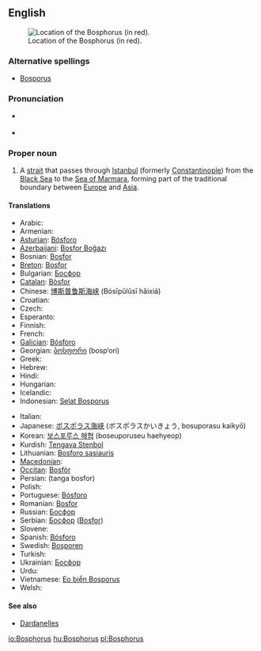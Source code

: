 ==English==
{{wikipedia|Bosporus}}
[[File:Turkish Strait disambig.svg|thumb|Location of the Bosphorus (in red).]]

===Alternative spellings===
* [[Bosporus]]

===Pronunciation===
* {{a|UK}} {{IPA|/ˈbɒs.fəɹ.əs/|/ˈbɒs.pəɹ.əs/}}
* {{a|US}} {{IPA|/ˈbɑs.fɚ.əs/|/ˈbɑs.pɚ.əs/}}

===Proper noun===
{{en-proper noun|sg=the Bosphorus}}

# A [[strait]] that passes through [[Istanbul]] (formerly [[Constantinople]]) from the [[Black Sea]] to the [[Sea of Marmara]], forming part of the traditional boundary between [[Europe]] and [[Asia]].

====Translations====
{{trans-top|A strait that passes through Istanbul}}
* Arabic: {{Arab|[[مضيق بوسفور]]}} {{IPAchar|(maɖīq búsfor)}} {{m}}
* Armenian: {{t-|hy|Բոսֆոր|tr=Bosfor}}
* [[Asturian]]: [[Bósforo]] {{m}}
* [[Azerbaijani]]: [[Bosfor Boğazı]]
* Bosnian: [[Bosfor]] {{m}}
* [[Breton]]: [[Bosfor]]
* Bulgarian: [[Босфор]] {{m}}
* [[Catalan]]: [[Bòsfor]] {{m}}
* Chinese: [[博斯普鲁斯海峡]] (Bósīpǔlǔsī hǎixiá)
* Croatian: {{t-|hr|Bospor|m}}
* Czech: {{t-|cs|Bospor|m}}
* Esperanto: {{t-|eo|Bosporo|xs=Esperanto}}
* Finnish: {{t+|fi|Bosporinsalmi}}
* French: {{t-|fr|Bosphore|m}}
* [[Galician]]: [[Bósforo]] {{m}}
* Georgian: [[ბოსფორი]] (bosp‘ori)
* Greek: {{t-|el|Βόσπορος|m|tr=Vósporos}}
* Hebrew: {{t-|he|בוספורוס|m|alt=בּוֹסְפּוֹרוּס|tr=bosporus}}
* Hindi: {{t-|hi|बोस्पोरुस जलसन्धि|xs=Hindi}}
* Hungarian: {{t+|hu|Boszporusz}}
* Icelandic: {{t-|is|Bosporussund}}
* Indonesian: [[Selat Bosporus]]
{{trans-mid}}
* Italian: {{t-|it|Bosforo|m}}
* Japanese: [[ボスポラス海峡]] (ボスポラスかいきょう, bosuporasu kaikyō)
* Korean: [[보스포루스 해협]] (boseuporuseu haehyeop)
* Kurdish: [[Tengava Stenbol]]
* Lithuanian: [[Bosforo sąsiauris]]
* [[Macedonian]]: {{t|mk|Босфор|m|tr=Bósfor}}
* [[Occitan]]: [[Bosfòr]] {{m}}
* Persian: {{fa-Arab|[[تنگه بسفر]]}} (tanga bosfor)
* Polish: {{t+|pl|Bosfor|m}}
* Portuguese: [[Bósforo]] {{m}}
* Romanian: [[Bosfor]]
* Russian: [[Босфор]] {{m}}
* Serbian: [[Босфор]] ([[Bosfor]]) {{m}}
* Slovene: {{t+|sl|Bospor|m}}
* Spanish: [[Bósforo]] {{m}}
* Swedish: [[Bosporen]]
* Turkish: {{t+|tr|İstanbul Boğazı}}
* Ukrainian: [[Босфор]] {{m}}
* Urdu: {{ur-Arab|[[آبنائے باسفورس]]}}
* Vietnamese: [[Eo biển Bosporus]]
* Welsh: {{t-|cy|Bosphorus|xs=Welsh}}
{{trans-bottom}}

====See also====
* [[Dardanelles]]

[[io:Bosphorus]]
[[hu:Bosphorus]]
[[pl:Bosphorus]]